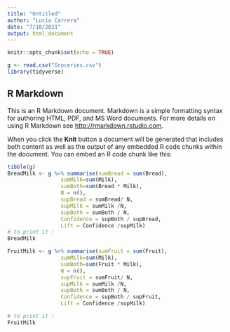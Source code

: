 ```yaml
---
title: "Untitled"
author: "Lucía Carrera"
date: "7/10/2021"
output: html_document
---
```


```r
knitr::opts_chunk$set(echo = TRUE)

g <- read.csv("Groceries.csv")
library(tidyverse)
```

## R Markdown

This is an R Markdown document. Markdown is a simple formatting syntax for authoring HTML, PDF, and MS Word documents. For more details on using R Markdown see <http://rmarkdown.rstudio.com>.

When you click the **Knit** button a document will be generated that includes both content as well as the output of any embedded R code chunks within the document. You can embed an R code chunk like this:

```r
tibble(g)
BreadMilk <- g %>% summarise(sumBread = sum(Bread),
                 sumMilk=sum(Milk),
                 sumBoth=sum(Bread * Milk),
                 N = n(),
                 supBread = sumBread/ N,
                 supMilk = sumMilk /N,
                 supBoth = sumBoth / N,
                 Confidence = supBoth / supBread,
                 Lift = Confidence /supMilk)
# to print it :
BreadMilk

FruitMilk <- g %>% summarise(sumFruit = sum(Fruit),
                 sumMilk=sum(Milk),
                 sumBoth=sum(Fruit * Milk),
                 N = n(),
                 supFruit = sumFruit/ N,
                 supMilk = sumMilk /N,
                 supBoth = sumBoth / N,
                 Confidence = supBoth / supFruit,
                 Lift = Confidence /supMilk)

# to print it :
FruitMilk

```
